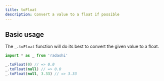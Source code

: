```yaml
---
title: toFloat
description: Convert a value to a float if possible
---
```


## Basic usage

The `_.toFloat` function will do its best to convert the given value to a float.

```ts
import * as _ from 'radashi'

_.toFloat(0) // => 0.0
_.toFloat(null) // => 0.0
_.toFloat(null, 3.33) // => 3.33
```
